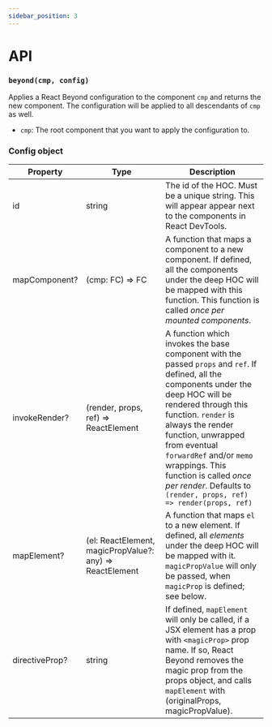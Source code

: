```yaml
---
sidebar_position: 3
---
```


# API

### `beyond(cmp, config)`

Applies a React Beyond configuration to the component `cmp` and returns the new component. The configuration will be applied to all descendants of `cmp` as well.

- `cmp`: The root component that you want to apply the configuration to.



### Config object

| Property | Type | Description
|---|---|---|
| id | string | The id of the HOC. Must be a unique string. This will appear appear next to the components in React DevTools.
| mapComponent? | (cmp: FC) => FC | A function that maps a component to a new component. If defined, all the components under the deep HOC will be mapped with this function. This function is called _once per mounted components_. |
| invokeRender? | (render, props, ref) => ReactElement | A function which invokes the base component with the passed `props` and `ref`. If defined, all the components under the deep HOC will be rendered through this function. `render` is always the render function, unwrapped from eventual `forwardRef` and/or `memo` wrappings. This function is called _once per render_. Defaults to `(render, props, ref) => render(props, ref)` |
| mapElement? | (el: ReactElement, magicPropValue?: any) => ReactElement | A function that maps `el` to a new element. If defined, all _elements_ under the deep HOC will be mapped with it. `magicPropValue` will only be passed, when `magicProp` is defined; see below. |
| directiveProp? | string | If defined, `mapElement` will only be called, if a JSX element has a prop with `<magicProp>` prop name. If so, React Beyond removes the magic prop from the props object, and calls `mapElement` with (originalProps, magicPropValue). |
